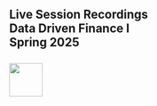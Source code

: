 ## Live Session Recordings<br>Data Driven Finance I<br>Spring 2025<br><br>![](RiceBusiness-transparent-logo-sm.png){height="60"}<br>





